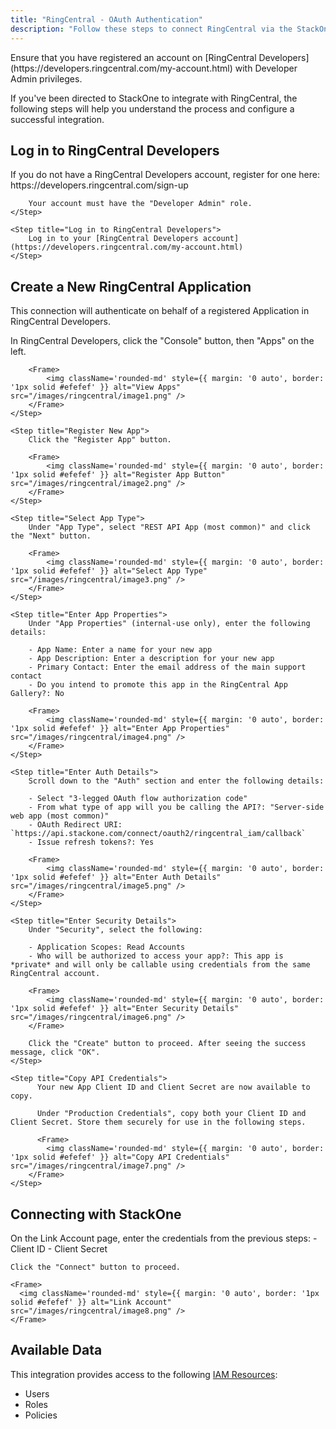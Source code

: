 ```yaml
---
title: "RingCentral - OAuth Authentication"
description: "Follow these steps to connect RingCentral via the StackOne Hub successfully."
---
```



<Warning>
  Ensure that you have registered an account on [RingCentral Developers](https://developers.ringcentral.com/my-account.html) with Developer Admin privileges.
</Warning>

If you've been directed to StackOne to integrate with RingCentral, the following steps will help you understand the process and configure a successful integration.

## Log in to RingCentral Developers

<Steps>
    <Step title="Register for RingCentral Developers">
        If you do not have a RingCentral Developers account, register for one here: https://developers.ringcentral.com/sign-up

        Your account must have the "Developer Admin" role.
    </Step>

    <Step title="Log in to RingCentral Developers">
        Log in to your [RingCentral Developers account](https://developers.ringcentral.com/my-account.html)
    </Step>
</Steps>

## Create a New RingCentral Application

This connection will authenticate on behalf of a registered Application in RingCentral Developers.

<Steps>
    <Step title="View Apps">
        In RingCentral Developers, click the "Console" button, then "Apps" on the left.

        <Frame>
            <img className='rounded-md' style={{ margin: '0 auto', border: '1px solid #efefef' }} alt="View Apps" src="/images/ringcentral/image1.png" />
        </Frame>
    </Step>

    <Step title="Register New App">
        Click the "Register App" button.

        <Frame>
            <img className='rounded-md' style={{ margin: '0 auto', border: '1px solid #efefef' }} alt="Register App Button" src="/images/ringcentral/image2.png" />
        </Frame>
    </Step>

    <Step title="Select App Type">
        Under "App Type", select "REST API App (most common)" and click the "Next" button.

        <Frame>
            <img className='rounded-md' style={{ margin: '0 auto', border: '1px solid #efefef' }} alt="Select App Type" src="/images/ringcentral/image3.png" />
        </Frame>
    </Step>

    <Step title="Enter App Properties">
        Under "App Properties" (internal-use only), enter the following details:

        - App Name: Enter a name for your new app
        - App Description: Enter a description for your new app
        - Primary Contact: Enter the email address of the main support contact
        - Do you intend to promote this app in the RingCentral App Gallery?: No

        <Frame>
            <img className='rounded-md' style={{ margin: '0 auto', border: '1px solid #efefef' }} alt="Enter App Properties" src="/images/ringcentral/image4.png" />
        </Frame>
    </Step>

    <Step title="Enter Auth Details">
        Scroll down to the "Auth" section and enter the following details:

        - Select "3-legged OAuth flow authorization code"
        - From what type of app will you be calling the API?: "Server-side web app (most common)"
        - OAuth Redirect URI: `https://api.stackone.com/connect/oauth2/ringcentral_iam/callback`
        - Issue refresh tokens?: Yes

        <Frame>
            <img className='rounded-md' style={{ margin: '0 auto', border: '1px solid #efefef' }} alt="Enter Auth Details" src="/images/ringcentral/image5.png" />
        </Frame>
    </Step>

    <Step title="Enter Security Details">
        Under "Security", select the following:

        - Application Scopes: Read Accounts
        - Who will be authorized to access your app?: This app is *private* and will only be callable using credentials from the same RingCentral account.

        <Frame>
            <img className='rounded-md' style={{ margin: '0 auto', border: '1px solid #efefef' }} alt="Enter Security Details" src="/images/ringcentral/image6.png" />
        </Frame>

        Click the "Create" button to proceed. After seeing the success message, click "OK". 
    </Step>

    <Step title="Copy API Credentials">
          Your new App Client ID and Client Secret are now available to copy. 
          
          Under "Production Credentials", copy both your Client ID and Client Secret. Store them securely for use in the following steps.

          <Frame>
            <img className='rounded-md' style={{ margin: '0 auto', border: '1px solid #efefef' }} alt="Copy API Credentials" src="/images/ringcentral/image7.png" />
        </Frame>
    </Step>
</Steps>

## Connecting with StackOne

<Steps>
  <Step title="Enter Credentials">
    On the Link Account page, enter the credentials from the previous steps:
    - Client ID
    - Client Secret

    Click the "Connect" button to proceed.

    <Frame>
      <img className='rounded-md' style={{ margin: '0 auto', border: '1px solid #efefef' }} alt="Link Account" src="/images/ringcentral/image8.png" />
    </Frame>
  </Step>
</Steps>

<IntegrationFooter />

## Available Data

This integration provides access to the following [IAM Resources](https://docs.stackone.com/reference/iam_list_users):
<ul>
 <li>Users</li>
 <li>Roles</li>
 <li>Policies</li>
</ul>